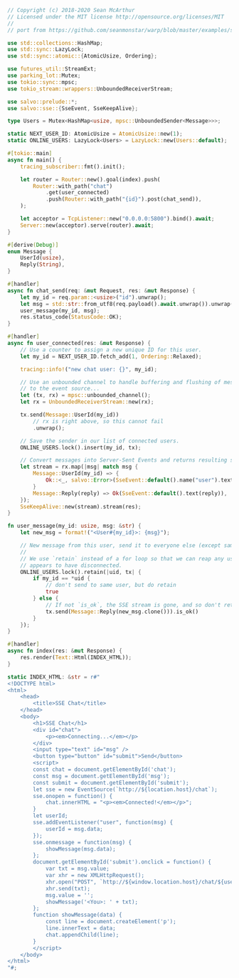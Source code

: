 ```rust  title="sse-chat/src/main.rs"
// Copyright (c) 2018-2020 Sean McArthur
// Licensed under the MIT license http://opensource.org/licenses/MIT
//
// port from https://github.com/seanmonstar/warp/blob/master/examples/sse_chat.rs

use std::collections::HashMap;
use std::sync::LazyLock;
use std::sync::atomic::{AtomicUsize, Ordering};

use futures_util::StreamExt;
use parking_lot::Mutex;
use tokio::sync::mpsc;
use tokio_stream::wrappers::UnboundedReceiverStream;

use salvo::prelude::*;
use salvo::sse::{SseEvent, SseKeepAlive};

type Users = Mutex<HashMap<usize, mpsc::UnboundedSender<Message>>>;

static NEXT_USER_ID: AtomicUsize = AtomicUsize::new(1);
static ONLINE_USERS: LazyLock<Users> = LazyLock::new(Users::default);

#[tokio::main]
async fn main() {
    tracing_subscriber::fmt().init();

    let router = Router::new().goal(index).push(
        Router::with_path("chat")
            .get(user_connected)
            .push(Router::with_path("{id}").post(chat_send)),
    );

    let acceptor = TcpListener::new("0.0.0.0:5800").bind().await;
    Server::new(acceptor).serve(router).await;
}

#[derive(Debug)]
enum Message {
    UserId(usize),
    Reply(String),
}

#[handler]
async fn chat_send(req: &mut Request, res: &mut Response) {
    let my_id = req.param::<usize>("id").unwrap();
    let msg = std::str::from_utf8(req.payload().await.unwrap()).unwrap();
    user_message(my_id, msg);
    res.status_code(StatusCode::OK);
}

#[handler]
async fn user_connected(res: &mut Response) {
    // Use a counter to assign a new unique ID for this user.
    let my_id = NEXT_USER_ID.fetch_add(1, Ordering::Relaxed);

    tracing::info!("new chat user: {}", my_id);

    // Use an unbounded channel to handle buffering and flushing of messages
    // to the event source...
    let (tx, rx) = mpsc::unbounded_channel();
    let rx = UnboundedReceiverStream::new(rx);

    tx.send(Message::UserId(my_id))
        // rx is right above, so this cannot fail
        .unwrap();

    // Save the sender in our list of connected users.
    ONLINE_USERS.lock().insert(my_id, tx);

    // Convert messages into Server-Sent Events and returns resulting stream.
    let stream = rx.map(|msg| match msg {
        Message::UserId(my_id) => {
            Ok::<_, salvo::Error>(SseEvent::default().name("user").text(my_id.to_string()))
        }
        Message::Reply(reply) => Ok(SseEvent::default().text(reply)),
    });
    SseKeepAlive::new(stream).stream(res);
}

fn user_message(my_id: usize, msg: &str) {
    let new_msg = format!("<User#{my_id}>: {msg}");

    // New message from this user, send it to everyone else (except same uid)...
    //
    // We use `retain` instead of a for loop so that we can reap any user that
    // appears to have disconnected.
    ONLINE_USERS.lock().retain(|uid, tx| {
        if my_id == *uid {
            // don't send to same user, but do retain
            true
        } else {
            // If not `is_ok`, the SSE stream is gone, and so don't retain
            tx.send(Message::Reply(new_msg.clone())).is_ok()
        }
    });
}

#[handler]
async fn index(res: &mut Response) {
    res.render(Text::Html(INDEX_HTML));
}

static INDEX_HTML: &str = r#"
<!DOCTYPE html>
<html>
    <head>
        <title>SSE Chat</title>
    </head>
    <body>
        <h1>SSE Chat</h1>
        <div id="chat">
            <p><em>Connecting...</em></p>
        </div>
        <input type="text" id="msg" />
        <button type="button" id="submit">Send</button>
        <script>
        const chat = document.getElementById('chat');
        const msg = document.getElementById('msg');
        const submit = document.getElementById('submit');
        let sse = new EventSource(`http://${location.host}/chat`);
        sse.onopen = function() {
            chat.innerHTML = "<p><em>Connected!</em></p>";
        }
        let userId;
        sse.addEventListener("user", function(msg) {
            userId = msg.data;
        });
        sse.onmessage = function(msg) {
            showMessage(msg.data);
        };
        document.getElementById('submit').onclick = function() {
            var txt = msg.value;
            var xhr = new XMLHttpRequest();
            xhr.open("POST", `http://${window.location.host}/chat/${userId}`, true);
            xhr.send(txt);
            msg.value = '';
            showMessage('<You>: ' + txt);
        };
        function showMessage(data) {
            const line = document.createElement('p');
            line.innerText = data;
            chat.appendChild(line);
        }
        </script>
    </body>
</html>
"#;

```